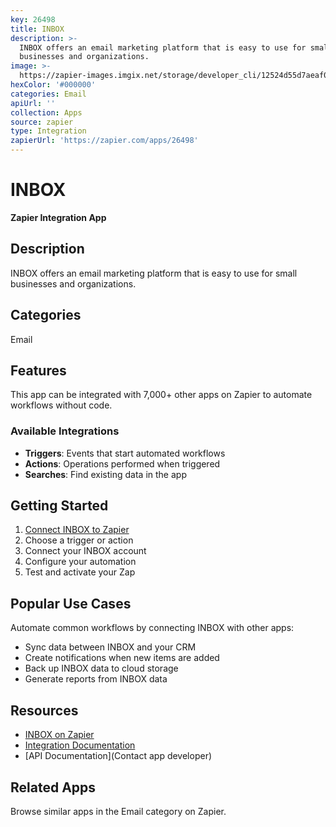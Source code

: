 ```yaml
---
key: 26498
title: INBOX
description: >-
  INBOX offers an email marketing platform that is easy to use for small
  businesses and organizations.
image: >-
  https://zapier-images.imgix.net/storage/developer_cli/12524d55d7aeaf043246b66fe4e24da3_2.png?auto=format%2Ccompress&ixlib=python-3.0.0&q=50
hexColor: '#000000'
categories: Email
apiUrl: ''
collection: Apps
source: zapier
type: Integration
zapierUrl: 'https://zapier.com/apps/26498'
---
```

# INBOX

**Zapier Integration App**

## Description

INBOX offers an email marketing platform that is easy to use for small businesses and organizations.

## Categories

Email

## Features

This app can be integrated with 7,000+ other apps on Zapier to automate workflows without code.

### Available Integrations

- **Triggers**: Events that start automated workflows
- **Actions**: Operations performed when triggered
- **Searches**: Find existing data in the app

## Getting Started

1. [Connect INBOX to Zapier](https://zapier.com/apps/26498)
2. Choose a trigger or action
3. Connect your INBOX account
4. Configure your automation
5. Test and activate your Zap

## Popular Use Cases

Automate common workflows by connecting INBOX with other apps:

- Sync data between INBOX and your CRM
- Create notifications when new items are added
- Back up INBOX data to cloud storage
- Generate reports from INBOX data

## Resources

- [INBOX on Zapier](https://zapier.com/apps/26498)
- [Integration Documentation](https://zapier.com/apps/26498/integrations)
- [API Documentation](Contact app developer)

## Related Apps

Browse similar apps in the Email category on Zapier.
